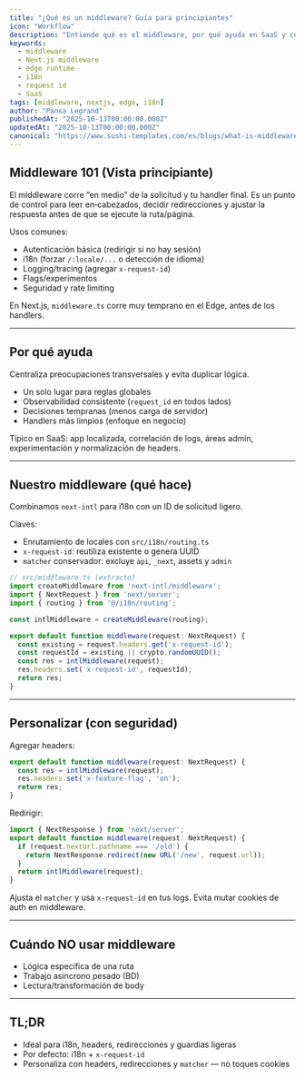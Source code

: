 ```yaml
---
title: "¿Qué es un middleware? Guía para principiantes"
icon: "Workflow"
description: "Entiende qué es el middleware, por qué ayuda en SaaS y cómo nuestro middleware de Next.js maneja i18n e IDs de solicitud — además de cómo personalizarlo."
keywords:
  - middleware
  - Next.js middleware
  - edge runtime
  - i18n
  - request id
  - SaaS
tags: [middleware, nextjs, edge, i18n]
author: "Pansa Legrand"
publishedAt: "2025-10-13T00:00:00.000Z"
updatedAt: "2025-10-13T00:00:00.000Z"
canonical: "https://www.sushi-templates.com/es/blogs/what-is-middleware"
---
```


## Middleware 101 (Vista principiante)

El middleware corre “en medio” de la solicitud y tu handler final. Es un punto de control para leer en‑cabezados, decidir redirecciones y ajustar la respuesta antes de que se ejecute la ruta/página.

Usos comunes:
- Autenticación básica (redirigir si no hay sesión)
- i18n (forzar `/:locale/...` o detección de idioma)
- Logging/tracing (agregar `x-request-id`)
- Flags/experimentos
- Seguridad y rate limiting

En Next.js, `middleware.ts` corre muy temprano en el Edge, antes de los handlers.

---

## Por qué ayuda

Centraliza preocupaciones transversales y evita duplicar lógica.

- Un solo lugar para reglas globales
- Observabilidad consistente (`request_id` en todos lados)
- Decisiones tempranas (menos carga de servidor)
- Handlers más limpios (enfoque en negocio)

Típico en SaaS: app localizada, correlación de logs, áreas admin, experimentación y normalización de headers.

---

## Nuestro middleware (qué hace)

Combinamos `next-intl` para i18n con un ID de solicitud ligero.

Claves:
- Enrutamiento de locales con `src/i18n/routing.ts`
- `x-request-id`: reutiliza existente o genera UUID
- `matcher` conservador: excluye `api`, `_next`, assets y `admin`

```ts
// src/middleware.ts (extracto)
import createMiddleware from 'next-intl/middleware';
import { NextRequest } from 'next/server';
import { routing } from '@/i18n/routing';

const intlMiddleware = createMiddleware(routing);

export default function middleware(request: NextRequest) {
  const existing = request.headers.get('x-request-id');
  const requestId = existing || crypto.randomUUID();
  const res = intlMiddleware(request);
  res.headers.set('x-request-id', requestId);
  return res;
}
```

---

## Personalizar (con seguridad)

Agregar headers:
```ts
export default function middleware(request: NextRequest) {
  const res = intlMiddleware(request);
  res.headers.set('x-feature-flag', 'on');
  return res;
}
```

Redirigir:
```ts
import { NextResponse } from 'next/server';
export default function middleware(request: NextRequest) {
  if (request.nextUrl.pathname === '/old') {
    return NextResponse.redirect(new URL('/new', request.url));
  }
  return intlMiddleware(request);
}
```

Ajusta el `matcher` y usa `x-request-id` en tus logs. Evita mutar cookies de auth en middleware.

---

## Cuándo NO usar middleware

- Lógica específica de una ruta
- Trabajo asíncrono pesado (BD)
- Lectura/transformación de body

---

## TL;DR

- Ideal para i18n, headers, redirecciones y guardias ligeras
- Por defecto: i18n + `x-request-id`
- Personaliza con headers, redirecciones y `matcher` — no toques cookies

